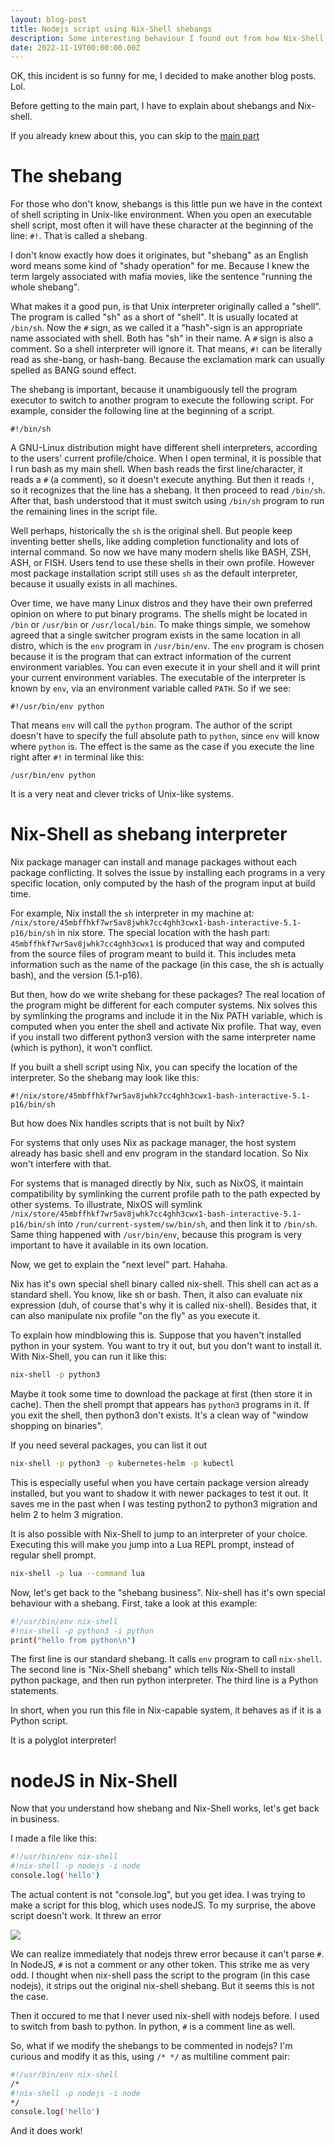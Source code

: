 ```yaml
---
layout: blog-post
title: Nodejs script using Nix-Shell shebangs
description: Some interesting behaviour I found out from how Nix-Shell shebangs works 
date: 2022-11-19T00:00:00.00Z
---
```


OK, this incident is so funny for me, I decided to make another blog posts. Lol.

Before getting to the main part, I have to explain about shebangs and Nix-shell.

If you already knew about this, you can skip to the [main part](#nodejs-in-nix-shell)

# The shebang

For those who don't know, shebangs is this little pun we have in the context 
of shell scripting in Unix-like environment. When you open an executable shell script, 
most often it will have these character at the beginning of the line: `#!`.
That is called a shebang.

I don't know exactly how does it originates, but "shebang" as an English word 
means some kind of "shady operation" for me. Because I knew the term largely 
associated with mafia movies, like the sentence "running the whole shebang".

What makes it a good pun, is that Unix interpreter originally called
a "shell". The program is called "sh" as a short of "shell". 
It is usually located at `/bin/sh`. Now the `#` sign, as we called it a "hash"-sign 
is an appropriate name associated with shell. Both has "sh" in their name.
A `#` sign is also a comment. So a shell interpreter will ignore it.
That means, `#!` can be literally read as she-bang, or hash-bang.
Because the exclamation mark can usually spelled as BANG sound effect.

The shebang is important, because it unambiguously tell the program executor
to switch to another program to execute the following script. For example,
consider the following line at the beginning of a script.

```
#!/bin/sh
```

A GNU-Linux distribution might have different shell interpreters, according to the users' 
current profile/choice. When I open terminal, it is possible that I run bash as my main shell.
When bash reads the first line/character, it reads a `#` (a comment), so it doesn't execute anything.
But then it reads `!`, so it recognizes that the line has a shebang.
It then proceed to read `/bin/sh`. After that, bash understood that it must switch 
using `/bin/sh` program to run the remaining lines in the script file.

Well perhaps, historically the `sh` is the original shell. But people keep inventing 
better shells, like adding completion functionality and lots of internal command.
So now we have many modern shells like BASH, ZSH, ASH, or FISH. Users tend 
to use these shells in their own profile. However most package installation script still 
uses `sh` as the default interpreter, because it usually exists in all machines.

Over time, we have many Linux distros and they have their own preferred opinion 
on where to put binary programs. The shells might be located in `/bin` or `/usr/bin`
or `/usr/local/bin`. To make things simple, we somehow agreed that a single switcher program 
exists in the same location in all distro, which is the `env` program in `/usr/bin/env`.
The `env` program is chosen because it is the program that can extract information 
of the current environment variables. You can even execute it in your shell and it will print your 
current environment variables. The executable of the interpreter is known by `env`, via 
an environment variable called `PATH`. So if we see:

```
#!/usr/bin/env python
```

That means `env` will call the `python` program. The author of the script doesn't 
have to specify the full absolute path to `python`, since `env` will know where `python` is.
The effect is the same as the case if you execute the line right after `#!` in terminal like this:

```
/usr/bin/env python
```

It is a very neat and clever tricks of Unix-like systems.

# Nix-Shell as shebang interpreter

Nix package manager can install and manage packages without each package conflicting.
It solves the issue by installing each programs in a very specific location,
only computed by the hash of the program input at build time.

For example, Nix install the `sh` interpreter in my machine at:
`/nix/store/45mbffhkf7wr5av8jwhk7cc4ghh3cwx1-bash-interactive-5.1-p16/bin/sh`
in nix store. The special location with the hash part: `45mbffhkf7wr5av8jwhk7cc4ghh3cwx1`
is produced that way and computed from the source files of program meant to build it.
This includes meta information such as the name of the package (in this case, the sh is actually bash), 
and the version (5.1-p16).

But then, how do we write shebang for these packages? The real location of the program 
might be different for each computer systems. Nix solves this by symlinking the programs 
and include it in the Nix PATH variable, which is computed when you enter the shell 
and activate Nix profile. That way, even if you install two different python3 version with the 
same interpreter name (which is python), it won't conflict.

If you built a shell script using Nix, you can specify the location of the interpreter.
So the shebang may look like this:

```
#!/nix/store/45mbffhkf7wr5av8jwhk7cc4ghh3cwx1-bash-interactive-5.1-p16/bin/sh
```

But how does Nix handles scripts that is not built by Nix?

For systems that only uses Nix as package manager, the host system already has 
basic shell and env program in the standard location. So Nix won't interfere with that.

For systems that is managed directly by Nix, such as NixOS, it maintain compatibility 
by symlinking the current profile path to the path expected by other systems.
To illustrate, NixOS will symlink `/nix/store/45mbffhkf7wr5av8jwhk7cc4ghh3cwx1-bash-interactive-5.1-p16/bin/sh` 
into `/run/current-system/sw/bin/sh`, and then link it to `/bin/sh`. Same thing happened with `/usr/bin/env`, 
because this program is very important to have it available in its own location.

Now, we get to explain the "next level" part. Hahaha.

Nix has it's own special shell binary called nix-shell. This shell can act as a standard shell.
You know, like sh or bash. Then, it also can evaluate nix expression (duh, of course that's why it is called nix-shell).
Besides that, it can also manipulate nix profile "on the fly" as you execute it.

To explain how mindblowing this is. Suppose that you haven't installed python in your system.
You want to try it out, but you don't want to install it. With Nix-Shell, you can run it like this:

```bash
nix-shell -p python3
```

Maybe it took some time to download the package at first (then store it in cache).
Then the shell prompt that appears has `python3` programs in it. If you exit the shell, 
then python3 don't exists. It's a clean way of "window shopping on binaries".

If you need several packages, you can list it out

```bash
nix-shell -p python3 -p kubernetes-helm -p kubectl
```

This is especially useful when you have certain package version already installed, but you 
want to shadow it with newer packages to test it out. It saves me in the past when I was testing 
python2 to python3 migration and helm 2 to helm 3 migration.

It is also possible with Nix-Shell to jump to an interpreter of your choice. Executing this
will make you jump into a Lua REPL prompt, instead of regular shell prompt.

```bash
nix-shell -p lua --command lua
```

Now, let's get back to the "shebang business". Nix-shell has it's own special behaviour with a shebang.
First, take a look at this example:

```bash
#!/usr/bin/env nix-shell
#!nix-shell -p python3 -i python
print("hello from python\n")
```

The first line is our standard shebang. It calls `env` program to call `nix-shell`.
The second line is "Nix-Shell shebang" which tells Nix-Shell to install python package,
and then run python interpreter. The third line is a Python statements.

In short, when you run this file in Nix-capable system, it behaves as if it is a Python script.

It is a polyglot interpreter!

# nodeJS in Nix-Shell

Now that you understand how shebang and Nix-Shell works, let's get back in business.

I made a file like this:

```bash
#!/usr/bin/env nix-shell
#!nix-shell -p nodejs -i node
console.log('hello')
```

The actual content is not "console.log", but you get idea. I was trying to make a script 
for this blog, which uses nodeJS. To my surprise, the above script doesn't work.
It threw an error

![](P1.png)

We can realize immediately that nodejs threw error because it 
can't parse `#`. In NodeJS, `#` is not a comment or any other token.
This strike me as very odd. I thought when nix-shell pass the script to the 
program (in this case nodejs), it strips out the original nix-shell shebang.
But it seems this is not the case.

Then it occured to me that I never used nix-shell with nodejs before.
I used to switch from bash to python. In python, `#` is a comment line as well.

So, what if we modify the shebangs to be commented in nodejs?
I'm curious and modify it as this, using `/* */` as multiline comment pair:

```bash
#!/usr/bin/env nix-shell
/*
#!nix-shell -p nodejs -i node
*/
console.log('hello')
```

And it does work!

